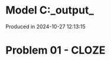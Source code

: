 # Model C:\Users\pedrocruz\Documents\GitHub\pyequa\examples\cloze\_output_

Produced in 2024-10-27 12:13:15

# Problem 01 - CLOZE
